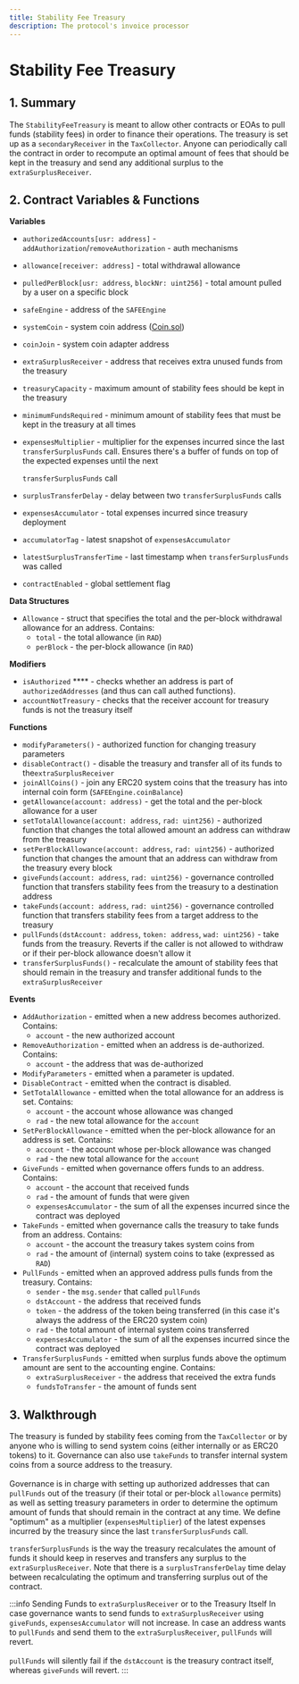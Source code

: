 ```yaml
---
title: Stability Fee Treasury
description: The protocol's invoice processor
---
```


# Stability Fee Treasury

## 1. Summary <a href="#1-introduction-summary" id="1-introduction-summary"></a>

The `StabilityFeeTreasury` is meant to allow other contracts or EOAs to pull funds (stability fees) in order to finance their operations. The treasury is set up as a `secondaryReceiver` in the `TaxCollector`. Anyone can periodically call the contract in order to recompute an optimal amount of fees that should be kept in the treasury and send any additional surplus to the `extraSurplusReceiver`.

## 2. Contract Variables & Functions <a href="#2-contract-details" id="2-contract-details"></a>

**Variables**

* `authorizedAccounts[usr: address]` - `addAuthorization`/`removeAuthorization` - auth mechanisms
* `allowance[receiver: address]` - total withdrawal allowance
* `pulledPerBlock[usr: address`, `blockNr: uint256]` - total amount pulled by a user on a specific block
* `safeEngine` - address of the `SAFEEngine`
* `systemCoin` - system coin address ([Coin.sol](https://github.com/reflexer-labs/geb/blob/master/src/Coin.sol))
* `coinJoin` - system coin adapter address
* `extraSurplusReceiver` - address that receives extra unused funds from the treasury
* `treasuryCapacity` - maximum amount of stability fees should be kept in the treasury
* `minimumFundsRequired` - minimum amount of stability fees that must be kept in the treasury at all times
*   `expensesMultiplier` - multiplier for the expenses incurred since the last `transferSurplusFunds` call. Ensures there's a buffer of funds on top of the expected expenses until the next&#x20;

    `transferSurplusFunds` call
* `surplusTransferDelay` - delay between two `transferSurplusFunds` calls
* `expensesAccumulator` - total expenses incurred since treasury deployment
* `accumulatorTag` - latest snapshot of `expensesAccumulator`
* `latestSurplusTransferTime` - last timestamp when `transferSurplusFunds` was called
* `contractEnabled` - global settlement flag

**Data Structures**

* `Allowance` - struct that specifies the total and the per-block withdrawal allowance for an address. Contains:
  * `total` - the total allowance (in `RAD`)
  * `perBlock` - the per-block allowance (in `RAD`)

**Modifiers**

* `isAuthorized` **** - checks whether an address is part of `authorizedAddresses` (and thus can call authed functions).
* `accountNotTreasury` - checks that the receiver account for treasury funds is not the treasury itself

**Functions**

* `modifyParameters()` - authorized function for changing treasury parameters
* `disableContract()` - disable the treasury and transfer all of its funds to the`extraSurplusReceiver`
* `joinAllCoins()` - join any ERC20 system coins that the treasury has into internal coin form (`SAFEEngine.coinBalance`)
* `getAllowance(account: address)` - get the total and the per-block allowance for a user
* `setTotalAllowance(account: address`, `rad: uint256)` - authorized function that changes the total allowed amount an address can withdraw from the treasury
* `setPerBlockAllowance(account: address`, `rad: uint256)` - authorized function that changes the amount that an address can withdraw from the treasury every block
* `giveFunds(account: address`, `rad: uint256)` - governance controlled function that transfers stability fees from the treasury to a destination address
* `takeFunds(account: address`, `rad: uint256)` - governance controlled function that transfers stability fees from a target address to the treasury
* `pullFunds(dstAccount: address`, `token: address`, `wad: uint256)` - take funds from the treasury. Reverts if the caller is not allowed to withdraw or if their per-block allowance doesn't allow it
* `transferSurplusFunds()` - recalculate the amount of stability fees that should remain in the treasury and transfer additional funds to the `extraSurplusReceiver`

**Events**

* `AddAuthorization` - emitted when a new address becomes authorized. Contains:
  * `account` - the new authorized account
* `RemoveAuthorization` - emitted when an address is de-authorized. Contains:
  * `account` - the address that was de-authorized
* `ModifyParameters` - emitted when a parameter is updated.
* `DisableContract` - emitted when the contract is disabled.
* `SetTotalAllowance` - emitted when the total allowance for an address is set. Contains:
  * `account` - the account whose allowance was changed
  * `rad` - the new total allowance for the `account`
* `SetPerBlockAllowance` - emitted when the per-block allowance for an address is set. Contains:
  * `account` - the account whose per-block allowance was changed
  * `rad` - the new total allowance for the `account`
* `GiveFunds` - emitted when governance offers funds to an address. Contains:
  * `account` - the account that received funds
  * `rad` - the amount of funds that were given
  * `expensesAccumulator` - the sum of all the expenses incurred since the contract was deployed
* `TakeFunds` - emitted when governance calls the treasury to take funds from an address. Contains:
  * `account` - the account the treasury takes system coins from
  * `rad` - the amount of (internal) system coins to take (expressed as `RAD`)
* `PullFunds` - emitted when an approved address pulls funds from the treasury. Contains:
  * `sender` - the `msg.sender` that called `pullFunds`
  * `dstAccount` - the address that received funds
  * `token` - the address of the token being transferred (in this case it's always the address of the ERC20 system coin)
  * `rad` - the total amount of internal system coins transferred
  * `expensesAccumulator` - the sum of all the expenses incurred since the contract was deployed
* `TransferSurplusFunds` - emitted when surplus funds above the optimum amount are sent to the accounting engine. Contains:
  * `extraSurplusReceiver` - the address that received the extra funds
  * `fundsToTransfer` - the amount of funds sent

## 3. Walkthrough <a href="#2-contract-details" id="2-contract-details"></a>

The treasury is funded by stability fees coming from the `TaxCollector` or by anyone who is willing to send system coins (either internally or as ERC20 tokens) to it. Governance can also use `takeFunds` to transfer internal system coins from a source address to the treasury.\
\
Governance is in charge with setting up authorized addresses that can `pullFunds` out of the treasury (if their total or per-block `allowance` permits) as well as setting treasury parameters in order to determine the optimum amount of funds that should remain in the contract at any time. We define "optimum" as a multiplier (`expensesMultiplier`) of the latest expenses incurred by the treasury since the last `transferSurplusFunds` call.&#x20;

`transferSurplusFunds` is the way the treasury recalculates the amount of funds it should keep in reserves and transfers any surplus to the `extraSurplusReceiver`. Note that there is a `surplusTransferDelay` time delay between recalculating the optimum and transferring surplus out of the contract.

:::info Sending Funds to `extraSurplusReceiver` or to the Treasury Itself
In case governance wants to send funds to `extraSurplusReceiver` using `giveFunds`, `expensesAccumulator` will not increase. In case an address wants to `pullFunds` and send them to the `extraSurplusReceiver`, `pullFunds` will revert.\
\
`pullFunds` will silently fail if the `dstAccount` is the treasury contract itself, whereas `giveFunds` will revert.
:::
